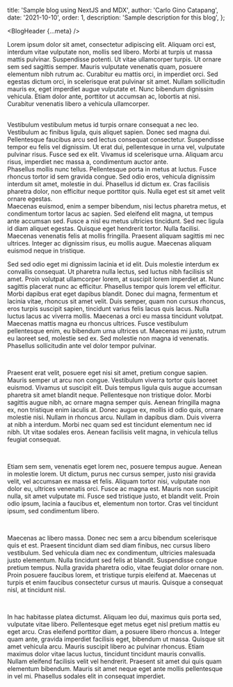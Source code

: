 
  title: 'Sample blog using NextJS and MDX',
  author: 'Carlo Gino Catapang',
  date: '2021-10-10',
  order: 1,
  description: 'Sample description for this blog',
};

<BlogHeader {...meta} />

Lorem ipsum dolor sit amet, consectetur adipiscing elit. Aliquam orci est,
interdum vitae vulputate non, mollis sed libero. Morbi at turpis ut massa mattis
pulvinar. Suspendisse potenti. Ut vitae ullamcorper turpis. Ut ornare sem sed
sagittis semper. Mauris vulputate venenatis quam, posuere elementum nibh rutrum
ac. Curabitur eu mattis orci, in imperdiet orci. Sed egestas dictum orci, in
scelerisque erat pulvinar sit amet. Nullam sollicitudin mauris ex, eget
imperdiet augue vulputate et. Nunc bibendum dignissim vehicula. Etiam dolor
ante, porttitor ut accumsan ac, lobortis at nisi. Curabitur venenatis libero a
vehicula ullamcorper.

<br />
Vestibulum vestibulum metus id turpis ornare consequat a nec leo. Vestibulum ac finibus
ligula, quis aliquet sapien. Donec sed magna dui. Pellentesque faucibus arcu sed
lectus consequat consectetur. Suspendisse tempor eu felis vel dignissim. Ut erat
dui, pellentesque in urna vel, vulputate pulvinar risus. Fusce sed ex elit. Vivamus
id scelerisque urna. Aliquam arcu risus, imperdiet nec massa a, condimentum auctor
ante.

<br />
Phasellus mollis nunc tellus. Pellentesque porta in metus at luctus. Fusce rhoncus
tortor id sem gravida congue. Sed odio eros, vehicula dignissim interdum sit amet,
molestie in dui. Phasellus id dictum ex. Cras facilisis pharetra dolor, non efficitur
neque porttitor quis. Nulla eget est sit amet velit ornare egestas.

<br />
Maecenas euismod, enim a semper bibendum, nisi lectus pharetra metus, et condimentum
tortor lacus ac sapien. Sed eleifend elit magna, ut tempus ante accumsan sed. Fusce
a nisl eu metus ultricies tincidunt. Sed nec ligula id diam aliquet egestas. Quisque
eget hendrerit tortor. Nulla facilisi. Maecenas venenatis felis at mollis fringilla.
Praesent aliquam sagittis mi nec ultrices. Integer ac dignissim risus, eu mollis
augue. Maecenas aliquam euismod neque in tristique.
<br />

Sed sed odio eget mi dignissim lacinia et id elit. Duis molestie interdum ex
convallis consequat. Ut pharetra nulla lectus, sed luctus nibh facilisis sit
amet. Proin volutpat ullamcorper lorem, at suscipit lorem imperdiet at. Nunc
sagittis placerat nunc ac efficitur. Phasellus tempor quis lorem vel efficitur.
Morbi dapibus erat eget dapibus blandit. Donec dui magna, fermentum et lacinia
vitae, rhoncus sit amet velit. Duis semper, quam non cursus rhoncus, eros turpis
suscipit sapien, tincidunt varius felis lacus quis lacus. Nulla luctus lacus ac
viverra mollis. Maecenas a orci eu massa tincidunt volutpat. Maecenas mattis
magna eu rhoncus ultrices. Fusce vestibulum pellentesque enim, eu bibendum urna
ultrices ut. Maecenas mi justo, rutrum eu laoreet sed, molestie sed ex. Sed
molestie non magna id venenatis. Phasellus sollicitudin ante vel dolor tempor
pulvinar.

<br />

Praesent erat velit, posuere eget nisi sit amet, pretium congue sapien. Mauris
semper ut arcu non congue. Vestibulum viverra tortor quis laoreet euismod.
Vivamus ut suscipit elit. Duis tempus ligula quis augue accumsan pharetra sit
amet blandit neque. Pellentesque non tristique dolor. Morbi sagittis augue nibh,
ac ornare magna semper quis. Aenean fringilla magna ex, non tristique enim
iaculis at. Donec augue ex, mollis id odio quis, ornare molestie nisi. Nullam in
rhoncus arcu. Nullam in dapibus diam. Duis viverra at nibh a interdum. Morbi nec
quam sed est tincidunt elementum nec id nibh. Ut vitae sodales eros. Aenean
facilisis velit magna, in vehicula tellus feugiat consequat.

<br />

Etiam sem sem, venenatis eget lorem nec, posuere tempus augue. Aenean in
molestie lorem. Ut dictum, purus nec cursus semper, justo nisi gravida velit,
vel accumsan ex massa et felis. Aliquam tortor nisi, vulputate non dolor eu,
ultrices venenatis orci. Fusce ac magna est. Mauris non suscipit nulla, sit amet
vulputate mi. Fusce sed tristique justo, et blandit velit. Proin odio ipsum,
lacinia a faucibus et, elementum non tortor. Cras vel tincidunt ipsum, sed
condimentum libero.

<br />

Maecenas ac libero massa. Donec nec sem a arcu bibendum scelerisque quis et est.
Praesent tincidunt diam sed diam finibus, nec cursus libero vestibulum. Sed
vehicula diam nec ex condimentum, ultricies malesuada justo elementum. Nulla
tincidunt sed felis at blandit. Suspendisse congue pretium tempus. Nulla gravida
pharetra odio, vitae feugiat dolor ornare non. Proin posuere faucibus lorem, et
tristique turpis eleifend at. Maecenas ut turpis et enim faucibus consectetur
cursus ut mauris. Quisque a consequat nisl, at tincidunt nisl.

<br />

In hac habitasse platea dictumst. Aliquam leo dui, maximus quis porta sed,
vulputate vitae libero. Pellentesque eget metus eget nisl pretium mattis eu eget
arcu. Cras eleifend porttitor diam, a posuere libero rhoncus a. Integer quam
ante, gravida imperdiet facilisis eget, bibendum ut massa. Quisque sit amet
vehicula arcu. Mauris suscipit libero ac pulvinar rhoncus. Etiam maximus dolor
vitae lacus luctus, tincidunt tincidunt mauris convallis. Nullam eleifend
facilisis velit vel hendrerit. Praesent sit amet dui quis quam elementum
bibendum. Mauris sit amet neque eget ante mollis pellentesque in vel mi.
Phasellus sodales elit in consequat imperdiet.

